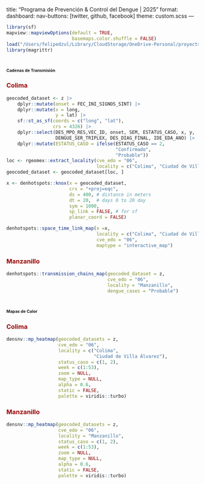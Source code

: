 title: "Programa de Prevención & Control del Dengue | 2025"
format: 
  dashboard:
      nav-buttons: [twitter, github, facebook]
theme: custom.scss
---

```r
library(sf)
mapview::mapviewOptions(default = TRUE,
                        basemaps.color.shuffle = FALSE)
load("/Users/felipedzul/Library/CloudStorage/OneDrive-Personal/proyects/geocoding_mex/2025/8.RData/denmex_2025.RData")
library(magrittr)
```


# [**Cadenas de Transmisión**]{style="font-size:8pt"}

::: panel-tabset
### [**Colima**]{style="color:#990000"}
```r
geocoded_dataset <- z |>
    dplyr::mutate(onset = FEC_INI_SIGNOS_SINT) |>
    dplyr::mutate(x = long,
                  y = lat) |>
    sf::st_as_sf(coords = c("long", "lat"),
                 crs = 4326) |>
    dplyr::select(DES_MPO_RES,VEC_ID, onset, SEM, ESTATUS_CASO, x, y,
                  DENGUE_SER_TRIPLEX, DES_DIAG_FINAL, IDE_EDA_ANO) |>
    dplyr::mutate(ESTATUS_CASO = ifelse(ESTATUS_CASO == 2,
                                        "Confirmado",
                                        "Probable"))
loc <- rgeomex::extract_locality(cve_edo = "06",
                                 locality = c("Colima", "Ciudad de Villa Álvarez"))
geocoded_dataset <- geocoded_dataset[loc, ]

x <- denhotspots::knox(x = geocoded_dataset,
                       crs = "+proj=eqc",
                       ds = 400, # distance in meters
                       dt = 20,  # days 0 to 20 day
                       sym = 1000,
                       sp_link = FALSE, # for sf
                       planar_coord = FALSE)

denhotspots::space_time_link_map(x =x,
                                 locality = c("Colima", "Ciudad de Villa Álvarez"),
                                 cve_edo = "06",
                                 maptype = "interactive_map")
```


### [**Manzanillo**]{style="color:#990000"}
```r
denhotspots::transmission_chains_map(geocoded_dataset = z,
                                     cve_edo = "06",
                                     locality = "Manzanillo",
                                     dengue_cases = "Probable")
```


:::


# [**Mapas de Calor**]{style="font-size:8pt"}

::: panel-tabset

### [**Colima**]{style="color:#990000"}
```r
densnv::mp_heatmap(geocoded_datasets = z,
                   cve_edo = "06",
                   locality = c("Colima", 
                                "Ciudad de Villa Álvarez"),
                   status_caso = c(1, 2),
                   week = c(1:53),
                   zoom = NULL,
                   map_type = NULL,
                   alpha = 0.6,
                   static = FALSE,
                   palette = viridis::turbo)
```

### [**Manzanillo**]{style="color:#990000"}
```r
densnv::mp_heatmap(geocoded_datasets = z,
                   cve_edo = "06",
                   locality = "Manzanillo",
                   status_caso = c(1, 2),
                   week = c(1:53),
                   zoom = NULL,
                   map_type = NULL,
                   alpha = 0.6,
                   static = FALSE,
                   palette = viridis::turbo)
```




:::